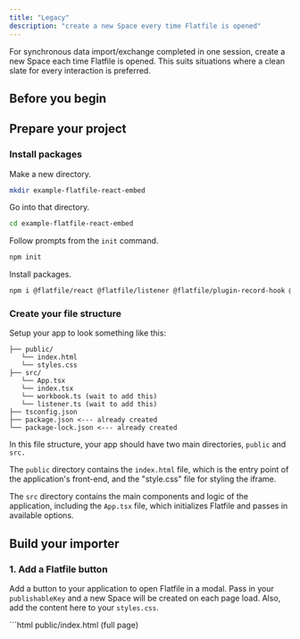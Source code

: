 ```yaml
---
title: "Legacy"
description: "create a new Space every time Flatfile is opened"
---
```


For synchronous data import/exchange completed in one session, create a new Space each time Flatfile is opened. This suits situations where a clean slate for every interaction is preferred.

## Before you begin

<Snippet file="shared/pk_needed.mdx" />

## Prepare your project

### Install packages

Make a new directory.

```bash
mkdir example-flatfile-react-embed
```

Go into that directory.

```bash
cd example-flatfile-react-embed
```

Follow prompts from the `init` command.

```bash
npm init
```

Install packages.

```bash
npm i @flatfile/react @flatfile/listener @flatfile/plugin-record-hook @flatfile/api flatfile react react-dom react-scripts
```

### Create your file structure

Setup your app to look something like this:

```
├── public/
   └── index.html
   └── styles.css
├── src/
   └── App.tsx
   └── index.tsx
   └── workbook.ts (wait to add this)
   └── listener.ts (wait to add this)
├── tsconfig.json
├── package.json <--- already created
└── package-lock.json <--- already created
```

In this file structure, your app should have two main directories, `public` and `src.`

The `public` directory contains the `index.html` file, which is the entry point of the application's front-end, and the "style.css" file for styling the iframe.

The `src` directory contains the main components and logic of the application, including the `App.tsx` file, which initializes Flatfile and passes in available options.

## Build your importer

### 1. Add a Flatfile button

Add a button to your application to open Flatfile in a modal. Pass in your `publishableKey` and a new Space will be created on each page load. Also, add the content here to your `styles.css`.

<CodeGroup>
```html public/index.html (full page)
<!DOCTYPE html>
<html lang="en">
  <head>
    <meta charset="utf-8" />
    <meta name="viewport" content="width=device-width, initial-scale=1" />
    <meta name="theme-color" content="#000000" />
    <meta
      name="description"
      content="Web site created using create-react-app"
    />
    <!--
      manifest.json provides metadata used when your web app is installed on a
      user's mobile device or desktop. See https://developers.google.com/web/fundamentals/web-app-manifest/
    -->
    <link rel="manifest" href="%PUBLIC_URL%/manifest.json" />
    <!--
      Notice the use of %PUBLIC_URL% in the tags above.
      It will be replaced with the URL of the `public` folder during the build.
      Only files inside the `public` folder can be referenced from the HTML.

      Unlike "/favicon.ico" or "favicon.ico", "%PUBLIC_URL%/favicon.ico" will
      work correctly both with client-side routing and a non-root public URL.
      Learn how to configure a non-root public URL by running `npm run build`.
    -->

    <link rel="stylesheet" type="text/css" href="./styles.css" />

    <title>React App</title>

  </head>
  <body>
    <noscript>You need to enable JavaScript to run this app.</noscript>
    <div id="root"></div>
    <!--
      This HTML file is a template.
      If you open it directly in the browser, you will see an empty page.

      You can add webfonts, meta tags, or analytics to this file.
      The build step will place the bundled scripts into the <body> tag.

      To begin the development, run `npm start` or `yarn start`.
      To create a production bundle, use `npm run build` or `yarn build`.
    -->

  </body>
</html>
```

```css public/styles.css
/* Styles for home page */
html,
body {
  height: 100%;
  margin: 0;
  padding: 0;
  font-family: sans-serif;
  background: #090b2b;
  color: #fff;
}

#root {
  display: flex;
  align-items: center;
  justify-content: center;
  height: 100%;
}

.content {
  /* Adjust the width and height as needed */
  width: 800px;
  height: 200px;
  padding: 0 20px 0 50px;
}

.contrast {
  padding: 10px;
  margin: 10px 5px 0 0;
  border-radius: 4px;
  border: 0;
  font-weight: 600;
  cursor: pointer;
}
/* End of styles for home page */

:root {
  --ff-primary-color: #4c48ef !important;
  --ff-secondary-color: #616a7d !important;
  --ff-text-color: #090b2b !important;
  --ff-dialog-border-radius: 4px !important;
  --ff-border-radius: 5px !important;
  --ff-bg-fade: rgba(0, 0, 0, 0.2) !important;
}

/* The default mount element */
/* #flatfile_iFrameContainer {
} */

/* A div around the iframe that contains Flatfile */
/* .flatfile_iframe-wrapper {
} */

/* The actual iframe that contains Flatfile */
/* #flatfile_iframe {
} */

.flatfile-close-button {
  display: none !important;
}

/* Begin style overrides for when Flatfile is displayed as a modal */

/* This class gets appended to the flatfile_iframe-wrapper div */
.flatfile_displayAsModal {
  padding: 50px !important;
  width: calc(100% - 100px) !important;
  height: calc(100vh - 100px) !important;
}

.flatfile_iframe-wrapper.flatfile_displayAsModal {
  background: var(--ff-bg-fade) !important;
}

/* The close button in top right to close modal */
.flatfile_displayAsModal .flatfile-close-button {
  display: block !important;
  margin: 20px !important;
}

/* The icon for the close button in top right to close modal */
.flatfile_displayAsModal .flatfile-close-button svg {
  fill: var(--ff-secondary-color) !important;
}

/* The actual iframe that contains Flatfile */
.flatfile_displayAsModal #flatfile_iframe {
  border-radius: var(--ff-border-radius);
}

/* Begin style overrides for when you cancel out of the Flatfile modal */

/* The outer container of the modal that opens when you cancel out of Flatfile */
.flatfile_outer-shell {
  background-color: var(--ff-bg-fade) !important;
  border-radius: var(--ff-border-radius) !important;
}

/* The inner container of the modal that opens when you cancel out of Flatfile */
/* .flatfile_inner-shell {
} */

/* The white box inside the modal that opens when you cancel out of Flatfile */
.flatfile_modal {
  border-radius: var(--ff-dialog-border-radius) !important;
}

/* The container for the buttons you see in the close modal */
/* .flatfile_button-group {
} */

/* Style the buttons you see in the close modal */
/* .flatfile_button {
} */

/* The "yes, cancel" button you see in the close modal */
.flatfile_primary {
  border: 1px solid var(--ff-primary-color) !important;
  background-color: var(--ff-primary-color) !important;
  color: #fff;
}

/* The "no, stay" button you see in the close modal */
.flatfile_secondary {
  color: var(--ff-secondary-color) !important;
}

/* The heading text you see in the close modal */
.flatfile_modal-heading {
  color: var(--ff-text-color) !important;
}

/* The description text you see in the close modal */
.flatfile_modal-text {
  color: var(--ff-secondary-color) !important;
}

/* End style overrides for when you cancel out of the Flatfile modal */

/* End style overrides for when Flatfile is displayed as a modal */

/* The container of the error component */
/* .ff_error_container {
}*/

/* The heading text you see in the error component */
/* .ff_error_heading {
}*/

/* The description text you see in the error component */
/* .ff_error_text {
}*/
```

</CodeGroup>

### 2. Initialize Flatfile

In your `App.tsx`, at minimum, you'll need to pass in the `publishableKey`. Also, add the content here to your `index.tsx`, `tsconfig.json`, `manifest.json`, and `config-overries.js`.

<CodeGroup>

```tsx src/App.tsx
import { Dispatch, SetStateAction, useState } from "react";
import { ISpace, initializeFlatfile } from "@flatfile/react";
import { workbook } from "./workbook";
import { listener } from "./listeners/simple";

export default function App() {
  const spaceProps: ISpace = {
    name: "Embedded Space",
    publishableKey: "pk_1234",
  };

  const [showSpace, setShowSpace] = useState(false);

  const { Space, OpenEmbed } = initializeFlatfile({
    ...spaceProps,
    sidebarConfig: {
      showSidebar: false,
    },
    closeSpace: {
      operation: "submitActionFg",
      onClose: () => setShowSpace(false),
    },
  });

  const onOpenSpace = async () => {
    setShowSpace(!showSpace);
    await OpenEmbed();
  };

  return (
    <div className="content">
      <h2>
        <code>&lt;Flatfile /&gt;</code>
      </h2>
      <p>Embed Flatfile in just a few lines of code.</p>
      {/*Button to trigger the modal */}
      <div>
        <button className="contrast" onClick={onOpenSpace}>
          {showSpace === true ? "Close" : "Open and create new"} Space
        </button>
        {showSpace && <Space />}
      </div>
    </div>
  );
}
```

```js src/index.tsx
import React from "react";
import ReactDOM from "react-dom";
import App from "./App";

const rootElement = document.getElementById("root")!;

ReactDOM.render(
  <React.StrictMode>
    <App />
  </React.StrictMode>,
  rootElement
);
```

```json tsconfig.json
{
  "compilerOptions": {
    "target": "es5",
    "lib": ["dom", "dom.iterable", "esnext"],
    "allowJs": true,
    "skipLibCheck": true,
    "esModuleInterop": true,
    "allowSyntheticDefaultImports": true,
    "strict": true,
    "forceConsistentCasingInFileNames": true,
    "module": "esnext",
    "moduleResolution": "node",
    "resolveJsonModule": true,
    "isolatedModules": true,
    "noEmit": true,
    "jsx": "react-jsx",
    "noUnusedLocals": true,
    "noUnusedParameters": true,
    "noImplicitReturns": true,
    "noFallthroughCasesInSwitch": true
  },
  "include": ["src"]
}
```

```json public/manifest.json
{
  "short_name": "React App",
  "name": "Create React App Sample",
  "start_url": ".",
  "display": "standalone",
  "theme_color": "#000000",
  "background_color": "#ffffff"
}
```

```js public/config-overrides.js
const webpack = require("webpack");

module.exports = function override(config) {
  const fallback = config.resolve.fallback || {};
  Object.assign(fallback, {
    stream: require.resolve("stream-browserify"),
    assert: require.resolve("assert"),
    zlib: require.resolve("browserify-zlib"),
  });
  config.resolve.fallback = fallback;
  config.plugins = (config.plugins || []).concat([
    new webpack.ProvidePlugin({
      process: "process/browser",
      Buffer: ["buffer", "Buffer"],
    }),
  ]);
  config.ignoreWarnings = [/Failed to parse source map/];
  config.module.rules.push({
    test: /\.(js|mjs|jsx)$/,
    enforce: "pre",
    loader: require.resolve("source-map-loader"),
    resolve: {
      fullySpecified: false,
    },
  });
  return config;
};
```

</CodeGroup>

### 3. Start your client

1. Update your package.json to include this script:

```json
"scripts": {
    "start": "react-app-rewired start",
    "build": "react-app-rewired build",
    "test": "react-app-rewired test",
}
```

2. Now, start your front end by heading to terminal and running the following command.

```bash
npm run start
```

<Note>
  You'll get an alert: We're unable to detect target browsers. Would you like to
  add the defaults to your package.json? Say yes.
</Note>

3. To see that it’s running, visit: https://localhost:3000 (or the port it is running on) and you should see your page and a button. Click the button and see that an empty Space gets created.

<Snippet file="shared/embedded_listener_basicreact.mdx" />

### 8. Add customizations

You can stop here or you can [view our full reference](../reference/common) to see all the ways you can customize your importer.

## Example Project

Find this React example project in the Flatfile GitHub repository.

<CardGroup cols={1}>
  <Card
    title="create-flatfile-react"
    icon="js"
    href="https://github.com/FlatFilers/create-flatfile-react"
  >
    Clone the Flatfile React tutorial here.
  </Card>
</CardGroup>
